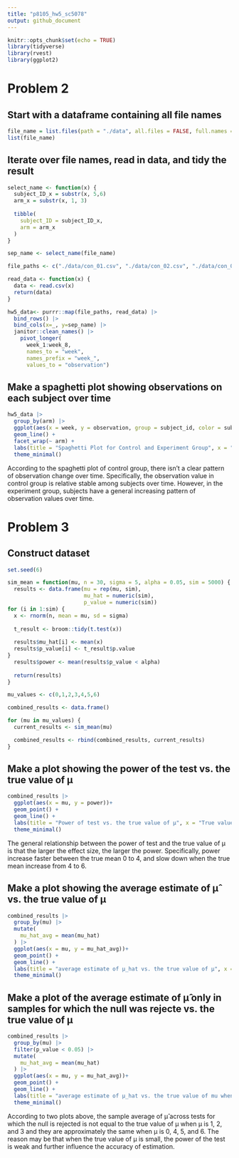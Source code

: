 ```yaml
---
title: "p8105_hw5_sc5078"
output: github_document
---
```


```r
knitr::opts_chunk$set(echo = TRUE)
library(tidyverse)
library(rvest)
library(ggplot2)
```

# Problem 2
## Start with a dataframe containing all file names
```r
file_name = list.files(path = "./data", all.files = FALSE, full.names = FALSE)
list(file_name)
```

## Iterate over file names, read in data, and tidy the result
```r
select_name <- function(x) {
  subject_ID_x = substr(x, 5,6)
  arm_x = substr(x, 1, 3)
  
  tibble(
    subject_ID = subject_ID_x, 
    arm = arm_x
  )
}

sep_name <- select_name(file_name)

file_paths <- c("./data/con_01.csv", "./data/con_02.csv", "./data/con_03.csv", "./data/con_04.csv", "./data/con_05.csv", "./data/con_06.csv", "./data/con_07.csv", "./data/con_08.csv", "./data/con_09.csv", "./data/con_10.csv", "./data/exp_01.csv", "./data/exp_02.csv", "./data/exp_03.csv", "./data/exp_04.csv", "./data/exp_05.csv", "./data/exp_06.csv", "./data/exp_07.csv", "./data/exp_08.csv", "./data/exp_09.csv", "./data/exp_10.csv")

read_data <- function(x) {
  data <- read.csv(x)  
  return(data)
}

hw5_data<- purrr::map(file_paths, read_data) |>
  bind_rows() |>
  bind_cols(x=_, y=sep_name) |>
  janitor::clean_names() |>
    pivot_longer(
      week_1:week_8,
      names_to = "week",
      names_prefix = "week_",
      values_to = "observation")
```

## Make a spaghetti plot showing observations on each subject over time
```r
hw5_data |>
  group_by(arm) |>
  ggplot(aes(x = week, y = observation, group = subject_id, color = subject_id)) +
  geom_line() +
  facet_wrap(~ arm) +
  labs(title = "Spaghetti Plot for Control and Experiment Group", x = "Week", y = "Observation") +
  theme_minimal()
```
According to the spaghetti plot of control group, there isn't a clear pattern of observation change over time. Specifically, the observation value in control group is relative stable among subjects over time. However, in the experiment group, subjects have a general increasing pattern of observation values over time.


# Problem 3
## Construct dataset
```r
set.seed(6)

sim_mean = function(mu, n = 30, sigma = 5, alpha = 0.05, sim = 5000) {
  results <- data.frame(mu = rep(mu, sim),
                        mu_hat = numeric(sim),
                        p_value = numeric(sim))
for (i in 1:sim) {
  x <- rnorm(n, mean = mu, sd = sigma)
  
  t_result <- broom::tidy(t.test(x))
  
  results$mu_hat[i] <- mean(x)
  results$p_value[i] <- t_result$p.value
} 
  results$power <- mean(results$p_value < alpha)
  
  return(results)
}

mu_values <- c(0,1,2,3,4,5,6)

combined_results <- data.frame()

for (mu in mu_values) {
  current_results <- sim_mean(mu)

  combined_results <- rbind(combined_results, current_results)
}
```

## Make a plot showing the power of the test vs. the true value of μ
```r
combined_results |>
  ggplot(aes(x = mu, y = power))+
  geom_point() +
  geom_line() +
  labs(title = "Power of test vs. the true value of μ", x = "True value of μ", y = "Power of test") +
  theme_minimal()

```

The general relationship between the power of test and the true value of μ is that the larger the effect size, the larger the power. Specifically, power increase faster between the true mean 0 to 4, and slow down when the true mean increase from 4 to 6.

## Make a plot showing the average estimate of μ̂  vs. the true value of μ
```r
combined_results |>
  group_by(mu) |>
  mutate(
    mu_hat_avg = mean(mu_hat)
  ) |>
  ggplot(aes(x = mu, y = mu_hat_avg))+
  geom_point() +
  geom_line() +
  labs(title = "average estimate of μ_hat vs. the true value of μ", x = "True value of μ", y= "average estimate of μ_hat ") +
  theme_minimal()
```

## Make a plot of the average estimate of μ̂ only in samples for which the null was rejecte vs. the true value of μ
```r
combined_results |>
  group_by(mu) |>
  filter(p_value < 0.05) |>
  mutate(
    mu_hat_avg = mean(mu_hat)
  ) |>
  ggplot(aes(x = mu, y = mu_hat_avg))+
  geom_point() +
  geom_line() +
  labs(title = "average estimate of μ_hat vs. the true value of mu when the null was rejected", x = "True value of μ", y= "average estimate of μ_hat ") +
  theme_minimal()


```

According to two plots above, the sample average of μ̂  across tests for which the null is rejected is not equal to the true value of μ when μ is 1, 2, and 3 and they are approximately the same when μ is 0, 4, 5, and 6. The reason may be that when the true value of μ is small, the power of the test is weak and further influence the accuracy of estimation. 